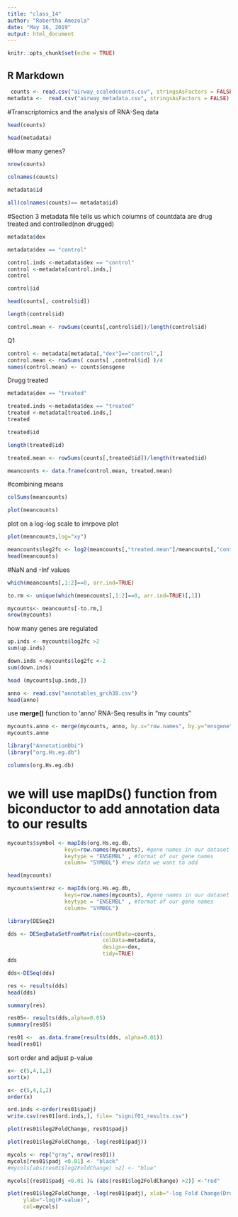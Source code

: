 ```yaml
---
title: "class_14"
author: "Robertha Amezola"
date: "May 16, 2019"
output: html_document
---
```


```r
knitr::opts_chunk$set(echo = TRUE)
```

## R Markdown

```r
 counts <- read.csv("airway_scaledcounts.csv", stringsAsFactors = FALSE)
metadata <-  read.csv("airway_metadata.csv", stringsAsFactors = FALSE)
```


#Transcriptomics and the analysis of RNA-Seq data

```r
head(counts)
```


```r
head(metadata)
```

#How many genes?
```r
nrow(counts)
```


```r
colnames(counts)
```

```r
metadata$id
```

```r
all(colnames(counts)== metadata$id)
```



#Section 3
metadata file tells us which columns of countdata are drug treated and controlled(non drugged)
```r
metadata$dex
```

```r
metadata$dex == "control"
```

```r
control.inds <-metadata$dex == "control"
control <-metadata[control.inds,]
control
```

```r
control$id
```


```r
head(counts[, control$id])
```

```r
length(control$id)
```




```r
control.mean <- rowSums(counts[,control$id])/length(control$id)
```

Q1

```r
control <- metadata[metadata[,"dex"]=="control",]
control.mean <- rowSums( counts[ ,control$id] )/4 
names(control.mean) <- counts$ensgene
```

Drugg treated 
```r
metadata$dex == "treated"
```

```r
treated.inds <-metadata$dex == "treated"
treated <-metadata[treated.inds,]
treated
```


```r
treated$id
```


```r
length(treated$id)
```


```r
treated.mean <- rowSums(counts[,treated$id])/length(treated$id)
```


```r
meancounts <- data.frame(control.mean, treated.mean)
```


#combining means
```r
colSums(meancounts)
```

```r
plot(meancounts)
```

plot on a log-log scale to imrpove plot

```r
plot(meancounts,log="xy")

```


```r
meancounts$log2fc <- log2(meancounts[,"treated.mean"]/meancounts[,"control.mean"])
head(meancounts)
```

#NaN and -Inf values


```r
which(meancounts[,1:2]==0, arr.ind=TRUE)
```

```r
to.rm <- unique(which(meancounts[,1:2]==0, arr.ind=TRUE)[,1])
```

```r
mycounts<- meancounts[-to.rm,]
nrow(mycounts)
```

how many genes are regulated
```r
up.inds <- mycounts$log2fc >2
sum(up.inds)
```



```r
down.inds <-mycounts$log2fc <-2
sum(down.inds)
```




```r
head (mycounts[up.inds,])
```


```r
anno <- read.csv("annotables_grch38.csv")
head(anno)
```

use **merge()** function to 'anno' RNA-Seq results in "my counts"
```r
mycounts.anno <- merge(mycounts, anno, by.x="row.names", by.y="ensgene")
mycounts.anno
```


```r
library("AnnotationDbi")
library("org.Hs.eg.db")
```



```r
columns(org.Hs.eg.db)
```

# we will use **mapIDs()** function from biconductor to add annotation data to our results 

```r
mycounts$symbol <- mapIds(org.Hs.eg.db, 
                  keys=row.names(mycounts), #gene names in our dataset
                  keytype = "ENSEMBL" , #format of our gene names
                  column= "SYMBOL") #new data we want to add
```

```r
head(mycounts)
```

```r
mycounts$entrez <- mapIds(org.Hs.eg.db, 
                  keys=row.names(mycounts), #gene names in our dataset
                  keytype = "ENSEMBL" , #format of our gene names
                  column= "SYMBOL")
```


```r
library(DESeq2)
```

```r
dds <- DESeqDataSetFromMatrix(countData=counts, 
                              colData=metadata, 
                              design=~dex, 
                              tidy=TRUE)
dds
```

```r
dds<-DESeq(dds)
```
```r
res <- results(dds)
head(dds)
```

```r
summary(res)
```

```r
res05<- results(dds,alpha=0.05)
summary(res05)
```


```r
res01 <-  as.data.frame(results(dds, alpha=0.01))
head(res01)

```

sort order and adjust p-value
```r
x<- c(5,4,1,2)
sort(x)
```

```r
x<- c(5,4,1,2)
order(x)
```


```r
ord.inds <-order(res01$padj)
write.csv(res01[ord.inds,], file= "signif01_results.csv")
```



```r
plot(res01$log2FoldChange, res01$padj)
```


```r
plot(res01$log2FoldChange, -log(res01$padj))
```



```r
mycols <- rep("gray", nrow(res01))
mycols[res01$padj <0.01] <- "black"
#mycols[abs(res01$log2FoldChange) >2] <- "blue"

mycols[(res01$padj <0.01 )& (abs(res01$log2FoldChange) >2)] <-"red"

plot(res01$log2FoldChange, -log(res01$padj), xlab="-log Fold Change(Drug/Control)",
     ylab="-log(P-value)",
     col=mycols)
```

